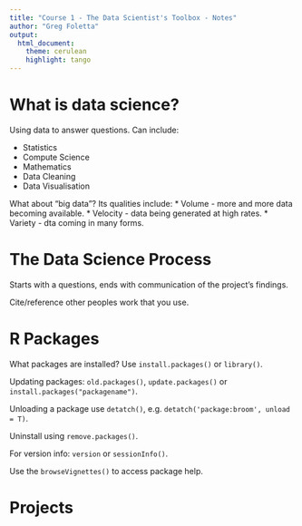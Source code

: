 ```yaml
---
title: "Course 1 - The Data Scientist's Toolbox - Notes"
author: "Greg Foletta"
output:
  html_document:
    theme: cerulean
    highlight: tango
---
```


# What is data science?

Using data to answer questions. Can include:

* Statistics
* Compute Science
* Mathematics
* Data Cleaning
* Data Visualisation

What about "big data"? Its qualities include:
* Volume - more and more data becoming available.
* Velocity - data being generated at high rates.
* Variety - dta coming in many forms.


# The Data Science Process

Starts with a questions, ends with communication of the project's findings.

Cite/reference other peoples work that you use.

# R Packages

What packages are installed? Use `install.packages()` or `library()`.

Updating packages: `old.packages()`, `update.packages()` or `install.packages("packagename")`.

Unloading a package use `detatch()`, e.g. `detatch('package:broom', unload = T)`.

Uninstall using `remove.packages()`.

For version info: `version` or `sessionInfo()`.

Use the `browseVignettes()` to access package help. 

# Projects




